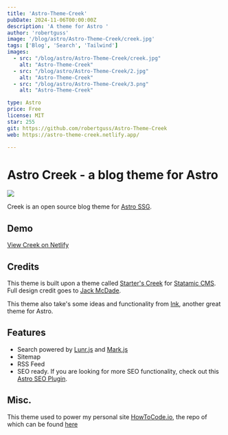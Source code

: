 ```yaml
---
title: 'Astro-Theme-Creek'
pubDate: 2024-11-06T00:00:00Z
description: 'A theme for Astro '
author: 'robertguss'
image: '/blog/astro/Astro-Theme-Creek/creek.jpg'
tags: ['Blog', 'Search', 'Tailwind']
images:
  - src: "/blog/astro/Astro-Theme-Creek/creek.jpg"
    alt: "Astro-Theme-Creek"
  - src: "/blog/astro/Astro-Theme-Creek/2.jpg"
    alt: "Astro-Theme-Creek"
  - src: "/blog/astro/Astro-Theme-Creek/3.png"
    alt: "Astro-Theme-Creek"

type: Astro
price: Free
license: MIT
star: 255
git: https://github.com/robertguss/Astro-Theme-Creek
web: https://astro-theme-creek.netlify.app/

---
```


# Astro Creek - a blog theme for Astro

![](/blog/astro/Astro-Theme-Creek/creek.jpg)

Creek is an open source blog theme for [Astro SSG](https://docs.astro.build/getting-started/).

## Demo

[View Creek on Netlify](https://astro-theme-creek.netlify.app/)

## Credits

This theme is built upon a theme called [Starter's Creek](https://github.com/statamic/starter-kit-starters-creek) for [Statamic CMS](https://statamic.com/). Full design credit goes to [Jack McDade](https://twitter.com/jackmcdade).

This theme also take's some ideas and functionality from [Ink](https://github.com/one-aalam/astro-ink), another great theme for Astro.

## Features

- Search powered by [Lunr.js](https://lunrjs.com/) and [Mark.js](https://markjs.io/)
- Sitemap
- RSS Feed
- SEO ready. If you are looking for more SEO functionality, check out this [Astro SEO Plugin](https://github.com/jonasmerlin/astro-seo).

## Misc.

This theme used to power my personal site [HowToCode.io](https://howtocode.io), the repo of which can be found [here](https://github.com/robertguss/HowToCode-Astro)

